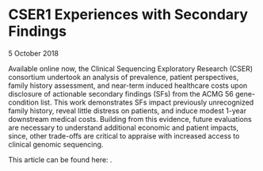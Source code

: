 
<BreadcrumbsNews />

# CSER1 Experiences with Secondary Findings

<Subheader>5 October 2018</Subheader>

Available online now, the Clinical Sequencing Exploratory Research (CSER) consortium undertook an analysis of prevalence, patient perspectives, family history assessment, and near-term induced healthcare costs upon disclosure of actionable secondary findings (SFs) from the ACMG 56 gene-condition list. This work demonstrates SFs impact previously unrecognized family history, reveal little distress on patients, and induce modest 1-year downstream medical costs. Building from this evidence, future evaluations are necessary to understand additional economic and patient impacts, since, other trade-offs are critical to appraise with increased access to clinical genomic sequencing.

This article can be found here: <Link label="https://www.nature.com/articles/s41436-018-0308-x" url="https://www.nature.com/articles/s41436-018-0308-x"/>.
